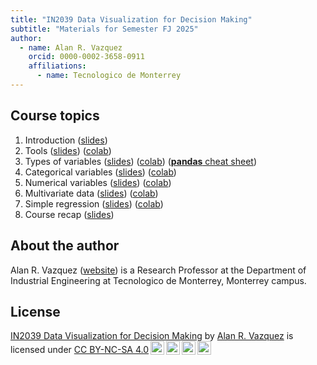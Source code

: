 ```yaml
---
title: "IN2039 Data Visualization for Decision Making"
subtitle: "Materials for Semester FJ 2025"
author: 
  - name: Alan R. Vazquez
    orcid: 0000-0002-3658-0911
    affiliations:
      - name: Tecnologico de Monterrey
---
```


## Course topics

1.  Introduction ([slides](/T1_Introduction/Introduction.slides.html))
2.  Tools ([slides](/T1_Introduction/Tools.slides.html)) ([colab](https://drive.google.com/file/d/1vtuTlKhenlbnZxn-fFAux_lNLMmKXcMR/view?usp=sharing))
3.  Types of variables ([slides](/T2_Type_of_Variables/Types.slides.html)) ([colab](https://drive.google.com/file/d/1tDGjNq58tZO2Z0ijeMSIv0Oy9lf4hyTE/view?usp=sharing)) ([**pandas** cheat sheet](https://pandas.pydata.org/Pandas_Cheat_Sheet.pdf))
4.  Categorical variables ([slides](/T3_Categorical_Data/Categorical.slides.html)) ([colab](https://drive.google.com/file/d/1_qGqPiDaUmah2m4IdJcYTrsqgRz7cwlo/view?usp=sharing))
5.  Numerical variables ([slides](/T4_Numerical_Data/Numerical.slides.html)) ([colab](https://drive.google.com/file/d/1QoRxm9joB0331wlRSpD5BJoUp6j2mFCW/view?usp=sharing))
6.  Multivariate data ([slides](/T5_Multivariate_Data/Multivariate.slides.html)) ([colab](https://drive.google.com/file/d/1MUvdL0GV1PMZWlYg9Qp2G1ocdmp822M2/view?usp=sharing))
7.  Simple regression ([slides](/T6_Introduction_Linear_Regression/LR.slides.html)) ([colab](https://drive.google.com/file/d/1dQaz3JcFOpJrg9S39G8pi-rNS_8YhXaa/view?usp=sharing))
8.  Course recap ([slides](/T7_Recap/Recap.slides.html))

## About the author

Alan R. Vazquez ([website](https://alanrvazquez.netlify.app/)) is a Research Professor at the Department of Industrial Engineering at Tecnologico de Monterrey, Monterrey campus.

## License

<p xmlns:cc="http://creativecommons.org/ns#" xmlns:dct="http://purl.org/dc/terms/">

<a property="dct:title" rel="cc:attributionURL" href="https://alanrvazquez.github.io/TEC-IN2039-EN/">IN2039 Data Visualization for Decision Making</a> by <a rel="cc:attributionURL dct:creator" property="cc:attributionName" href="https://alanrvazquez.netlify.app/">Alan R. Vazquez</a> is licensed under <a href="https://creativecommons.org/licenses/by-nc-sa/4.0/?ref=chooser-v1" target="_blank" rel="license noopener noreferrer" style="display:inline-block;">CC BY-NC-SA 4.0<img src="https://mirrors.creativecommons.org/presskit/icons/cc.svg?ref=chooser-v1" style="height:22px!important;margin-left:3px;vertical-align:text-bottom;"/><img src="https://mirrors.creativecommons.org/presskit/icons/by.svg?ref=chooser-v1" style="height:22px!important;margin-left:3px;vertical-align:text-bottom;"/><img src="https://mirrors.creativecommons.org/presskit/icons/nc.svg?ref=chooser-v1" style="height:22px!important;margin-left:3px;vertical-align:text-bottom;"/><img src="https://mirrors.creativecommons.org/presskit/icons/sa.svg?ref=chooser-v1" style="height:22px!important;margin-left:3px;vertical-align:text-bottom;"/></a>

</p>
